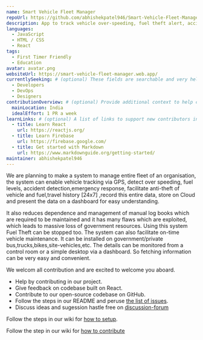```yaml
---
name: Smart Vehicle Fleet Manager
repoUrl: https://github.com/abhishekpatel946/Smart-Vehicle-Fleet-Manager
description: App to track vehicle over-speeding, fuel theft alert, accident alert, speed log, fuel log, maintenance log, fuel refill log and displayed it on a dashboard in form of tables, charts, and graphs.
languages: 
  - JavaScript
  - HTML / CSS
  - React
tags: 
  - First Timer Friendly
  - Education
avatar: avatar.png
websiteUrl: https://smart-vehicle-fleet-manager.web.app/
currentlySeeking: # (optional) These fields are searchable and very helpful for contributors to match well with your project
  - Developers
  - DevOps
  - Designers
contributionOverview: # (optional) Provide additional context to help contributors match well with your project
  mainLocation: India
  idealEffort: 1 PR a week
learnLinks: # (optional) A list of links to support new contributors in learning about your project and tech stack and culture / community
  - title: Learn React
    url: https://reactjs.org/
  - title: Learn Firebase
    url: https://firebase.google.com/
  - title: Get started with Markdown
    url: https://www.markdownguide.org/getting-started/
maintainer: abhishekpatel946
---
```


<!-- Divide your content into sections using our handy shortcodes. Each section is optional -->

<Overview>

We are planning to make a system to manage entire fleet of an organisation, the system can enable vehicle tracking via GPS, detect over speeding, fuel levels, accident detection,emergency response, facilitate anti-theft of vehicle and fuel,travel history [24x7] ,record this entire data, store on Cloud and present the data on a dashboard for easy understanding.

It also reduces dependence and management of manual log books which are required to be maintained and it has many flaws which are exploited, which leads to massive loss of government resources. Using this system Fuel Theft can be stopped too. The system can also facilitate on-time vehicle maintenance. It can be installed on government/private bus,trucks,bikes,site-vehicles,etc. The details can be monitored from a control room or a simple desktop via a dashboard. So fetching information can be very easy and convenient.


</Overview>

<Contributing>

We welcom all contribution and are excited to welcome you aboard.

- Help by contributing in our project.
- Give feedback on codebase built on React.
- Contribute to our open-source codebase on GitHub.
- Follow the steps in our README and peruse [the list of issues](https://github.com/abhishekpatel946/Smart-Vehicle-Fleet-Manager/issues).
- Discuss ideas and sugession hastle free on [discussion-forum](https://github.com/abhishekpatel946/Smart-Vehicle-Fleet-Manager/discussions)

Follow the steps in our wiki for [how to setup](https://github.com/abhishekpatel946/Smart-Vehicle-Fleet-Manager/wiki/Installation).

Follow the step in our wiki for [how to contribute](https://github.com/abhishekpatel946/Smart-Vehicle-Fleet-Manager/wiki/Contribution)

</Contributing>
